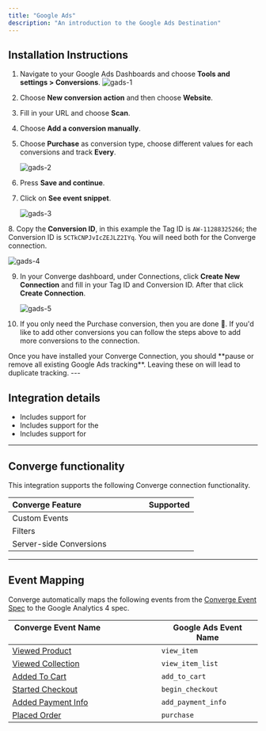 ```yaml
---
title: "Google Ads"
description: "An introduction to the Google Ads Destination"
---
```



## Installation Instructions

<AccordionGroup >
<Accordion icon="list" title="Installation Instructions">

1. Navigate to your Google Ads Dashboards and choose **Tools and settings > Conversions**.
   ![gads-1](/images/connections/google-ads/google-ads-connection-1.png)

2. Choose **New conversion action** and then choose **Website**.
   &nbsp;

3. Fill in your URL and choose **Scan**.
   &nbsp;

4. Choose **Add a conversion manually**.
   &nbsp;

5. Choose **Purchase** as conversion type, choose different values for each conversions and track **Every**.
   &nbsp;

   ![gads-2](/images/connections/google-ads/google-ads-connection-2.png)

6. Press **Save and continue**.
   &nbsp;

7. Click on **See event snippet**.
   &nbsp;

   ![gads-3](/images/connections/google-ads/google-ads-connection-3.png)

[//]: # (cspell:disable-next-line)
8. Copy the **Conversion ID**, in this example the Tag ID is `AW-11288325266`; the Conversion ID is `5CTkCNPJvIcZEJLZ2IYq`. You will need both for the Converge connection.
   &nbsp;

   ![gads-4](/images/connections/google-ads/google-ads-connection-4.png)

9. In your Converge dashboard, under Connections, click **Create New Connection** and fill in your Tag ID and Conversion ID. After that click **Create Connection**.
   &nbsp;

   ![gads-5](/images/connections/google-ads/google-ads-connection-5.png)

10. If you only need the Purchase conversion, then you are done 🎉. If you'd like to add other conversions you can follow the steps above to add more conversions to the connection.
</Accordion>
<Warning> Once you have installed your Converge Connection, you should **pause or remove all existing Google Ads tracking**. Leaving these on will lead to duplicate tracking.  </Warning>
</AccordionGroup>
---

## Integration details
- Includes support for <OutboundLink linkText="Google Enhanced Conversions" linkTarget="https://support.google.com/google-ads/answer/9888656"/> 
- Includes support for the <OutboundLink linkText="Google Dynamic Remarketing" linkTarget="https://support.google.com/tagmanager/answer/6106009"/>
- Includes support for <OutboundLink linkText="Consent Mode V2" linkTarget="https://developers.google.com/tag-platform/security/guides/consent?sjid=5329592855679349930-EU&consentmode=advanced#upgrade-consent-v2"/>

---

## Converge functionality

This integration supports the following Converge connection functionality.

| Converge Feature   &nbsp; &nbsp; &nbsp;  &nbsp; &nbsp; &nbsp;  &nbsp;  &nbsp; &nbsp; &nbsp;  &nbsp; &nbsp; &nbsp;  &nbsp;                            | Supported                                       |  
| -------------------------------------------- | -------------------------------------------------------- |  
| Custom Events          | <IsSupportedIcon isSupported={true}/>                       | 
| Filters         | <IsSupportedIcon isSupported={false}/>       |  
| Server-side Conversions | <IsSupportedIcon isSupported={false}/>  |


--- 

## Event Mapping

Converge automatically maps the following events from the [Converge Event Spec](../sources/converge-spec) to the Google Analytics 4 spec.

| Converge Event Name   &nbsp; &nbsp; &nbsp;  &nbsp; &nbsp; &nbsp;  &nbsp;  &nbsp; &nbsp; &nbsp;  &nbsp; &nbsp; &nbsp;  &nbsp;                            | Google Ads Event Name                                      |  
| -------------------------------------------- | -------------------------------------------------------- |  
| [Viewed Product](../converge-spec#viewed-product)          | `view_item`                        | 
| [Viewed Collection](../converge-spec#viewed-collection)        | `view_item_list`         |  
| [Added To Cart](../converge-spec#added-to-cart)            | `add_to_cart`                   |
| [Started Checkout](../converge-spec#started-checkout)         | `begin_checkout`          | 
| [Added Payment Info](../converge-spec#added-payment-info)       | `add_payment_info` | 
| [Placed Order](../converge-spec#placed-order)             | `purchase`                         | 
&nbsp;


